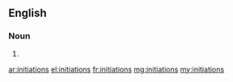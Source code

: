==English==

===Noun===
{{head|en|plural}}

# {{plural of|initiation|lang=en}}

[[ar:initiations]]
[[el:initiations]]
[[fr:initiations]]
[[mg:initiations]]
[[my:initiations]]